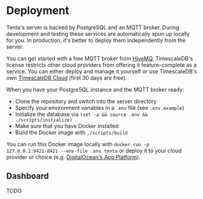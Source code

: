 # Deployment

Tenta's server is backed by PostgreSQL and an MQTT broker. During development and testing these services are automatically spun up locally for you. In production, it's better to deploy them independently from the server.

You can get started with a free MQTT broker from [HiveMQ](https://www.hivemq.com). TimescaleDB's license restricts other cloud providers from offering it feature-complete as a service. You can either deploy and manage it yourself or use TimescaleDB's own [TimescaleDB Cloud](https://www.timescale.com/cloud) (first 30 days are free).

When you have your PostgreSQL instance and the MQTT broker ready:

- Clone the repository and switch into the server directory
- Specify your environment variables in a `.env` file (see `.env.example`)
- Initialize the database via `(set -a && source .env && ./scripts/initialize)`
- Make sure that you have Docker installed
- Build the Docker image with `./scripts/build`

You can run this Docker image locally with `docker run -p 127.0.0.1:8421:8421 --env-file .env tenta` or deploy it to your cloud provider or choice (e.g. [DigitalOcean's App Platform](https://www.digitalocean.com/products/app-platform)).

## Dashboard

TODO
